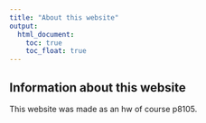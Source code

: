 ```yaml
---
title: "About this website"
output: 
  html_document:
    toc: true
    toc_float: true
---
```


## Information about this website
This website was made as an hw of course p8105.